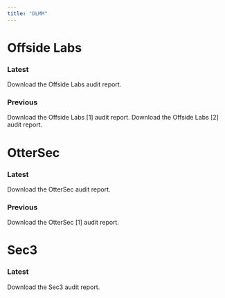 ```yaml
---
title: "DLMM"
---
```


# Offside Labs

### Latest

<CardGroup cols={1}>
  <Card title="Download Offside Labs Audit" icon="file-pdf" iconType="solid" href="https://drive.google.com/uc?export=download&id=1PJBsQKJoJ4PwGhWN6g5DoV7Gz0MZSkCT">
    Download the Offside Labs audit report.
  </Card>
</CardGroup>


### Previous

<CardGroup cols={2}>
  <Card title="Download Offside Labs Audit [1]" icon="file-pdf" iconType="solid" href="https://drive.google.com/uc?export=download&id=1bQyxugFKaWiMhejfhNaBTJcWxybQWQgy">
    Download the Offside Labs [1] audit report.
  </Card>
  <Card title="Download Offside Labs Audit [2]" icon="file-pdf" iconType="solid" href="https://drive.google.com/uc?export=download&id=15lbr6RwqoNp2iN3er__jiu3iKACRZeqO">
    Download the Offside Labs [2] audit report.
  </Card>
</CardGroup>


# OtterSec

### Latest

<CardGroup cols={1}>
  <Card title="Download OtterSec Audit" icon="file-pdf" iconType="solid" href="https://drive.google.com/uc?export=download&id=1hWCDNU13dfeXxiyowkBeAzslZBRI68Ca">
    Download the OtterSec audit report.
  </Card>
</CardGroup>

### Previous

<CardGroup cols={1}>
  <Card title="Download OtterSec Audit [1]" icon="file-pdf" iconType="solid" href="https://drive.google.com/uc?export=download&id=1ahm0NN4Pj9zvjxoZ6GKSS020W7CZudxs">
    Download the OtterSec [1] audit report.
  </Card>
</CardGroup>

# Sec3 

### Latest

<CardGroup cols={1}>
  <Card title="Download Sec3 Audit" icon="file-pdf" iconType="solid" href="https://drive.google.com/uc?export=download&id=1LWcc-DeE8mo0TscXY6A7Ac0RPpqto4Ik">
    Download the Sec3 audit report.
  </Card>
</CardGroup>

